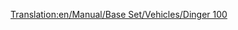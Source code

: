 [[Translation:en/Manual/Base Set/Vehicles/Dinger 100]]

{{es/Aeronaves|Nombre=Dinger 100
|Imagen=[[File:en/Fokker100.png|Dinger 100]]
|Precio=69.726 € (34.863 £)
|Velocidad=947 km/h (592 mph)
|Coste-anual=8.156 € (4,078 £)
|Diseño=1986
|Duración=20
|Capacidad=85 pasajeros y 10 sacos de correo
|
|Descripción=Avión estándar, pequeño avión, hecho para aeropuertos pequeños y de intercambio
|Vida-real=Fokker 100
}}